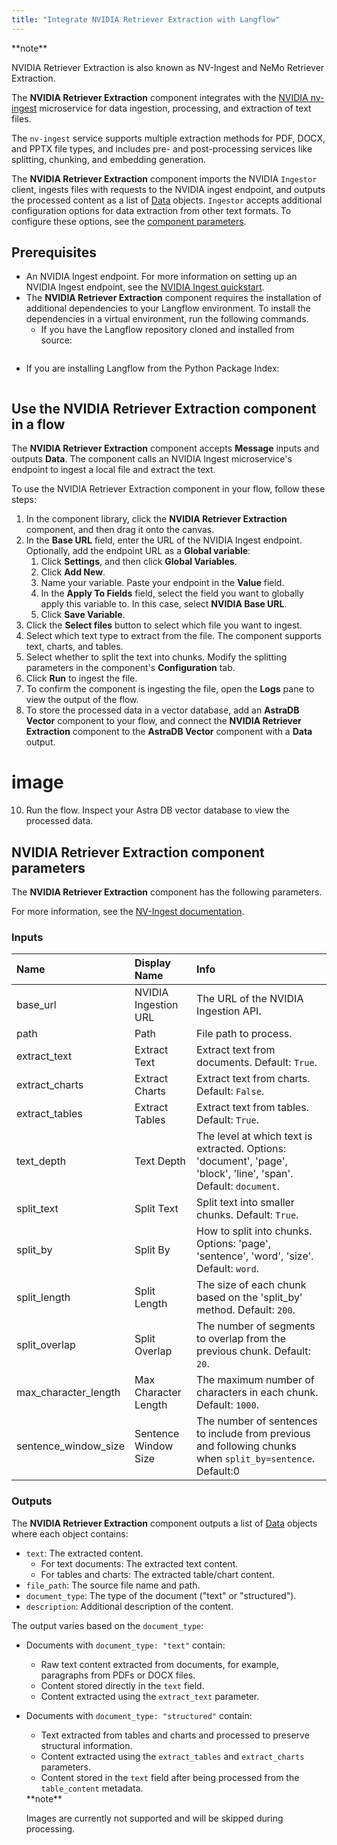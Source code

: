 ```yaml
---
title: "Integrate NVIDIA Retriever Extraction with Langflow"
---
```


<Note>
  **note**

  NVIDIA Retriever Extraction is also known as NV-Ingest and NeMo Retriever Extraction.
</Note>

The **NVIDIA Retriever Extraction** component integrates with the [NVIDIA nv-ingest](https://github.com/NVIDIA/nv-ingest) microservice for data ingestion, processing, and extraction of text files.

The `nv-ingest` service supports multiple extraction methods for PDF, DOCX, and PPTX file types, and includes pre- and post-processing services like splitting, chunking, and embedding generation.

The **NVIDIA Retriever Extraction** component imports the NVIDIA `Ingestor` client, ingests files with requests to the NVIDIA ingest endpoint, and outputs the processed content as a list of [Data](https://docs.langflow.org/concepts-objects#data-object) objects. `Ingestor` accepts additional configuration options for data extraction from other text formats. To configure these options, see the [component parameters](https://docs.langflow.org/integrations-nvidia-ingest#parameters).

## **Prerequisites**[**​**](https://docs.langflow.org/integrations-nvidia-ingest#prerequisites)

- An NVIDIA Ingest endpoint. For more information on setting up an NVIDIA Ingest endpoint, see the [NVIDIA Ingest quickstart](https://github.com/NVIDIA/nv-ingest?tab=readme-ov-file#quickstart).
- The **NVIDIA Retriever Extraction** component requires the installation of additional dependencies to your Langflow environment. To install the dependencies in a virtual environment, run the following commands.
  - If you have the Langflow repository cloned and installed from source:

```
```

- If you are installing Langflow from the Python Package Index:

  ```
  
  ```

## **Use the NVIDIA Retriever Extraction component in a flow**[**​**](https://docs.langflow.org/integrations-nvidia-ingest#use-the-nvidia-retriever-extraction-component-in-a-flow)

The **NVIDIA Retriever Extraction** component accepts **Message** inputs and outputs **Data**. The component calls an NVIDIA Ingest microservice's endpoint to ingest a local file and extract the text.

To use the NVIDIA Retriever Extraction component in your flow, follow these steps:

1. In the component library, click the **NVIDIA Retriever Extraction** component, and then drag it onto the canvas.
2. In the **Base URL** field, enter the URL of the NVIDIA Ingest endpoint. Optionally, add the endpoint URL as a **Global variable**:
   1. Click **Settings**, and then click **Global Variables**.
   2. Click **Add New**.
   3. Name your variable. Paste your endpoint in the **Value** field.
   4. In the **Apply To Fields** field, select the field you want to globally apply this variable to. In this case, select **NVIDIA Base URL**.
   5. Click **Save Variable**.
3. Click the **Select files** button to select which file you want to ingest.
4. Select which text type to extract from the file. The component supports text, charts, and tables.
5. Select whether to split the text into chunks. Modify the splitting parameters in the component's **Configuration** tab.
6. Click **Run** to ingest the file.
7. To confirm the component is ingesting the file, open the **Logs** pane to view the output of the flow.
8. To store the processed data in a vector database, add an **AstraDB Vector** component to your flow, and connect the **NVIDIA Retriever Extraction** component to the **AstraDB Vector** component with a **Data** output.

# image

10. Run the flow. Inspect your Astra DB vector database to view the processed data.

## **NVIDIA Retriever Extraction component parameters**[**​**](https://docs.langflow.org/integrations-nvidia-ingest#parameters)

The **NVIDIA Retriever Extraction** component has the following parameters.

For more information, see the [NV-Ingest documentation](https://nvidia.github.io/nv-ingest/user-guide/).

### **Inputs**

| **Name**             | **Display Name**     | **Info**                                                                                                         |
| :------------------- | :------------------- | :--------------------------------------------------------------------------------------------------------------- |
| base_url             | NVIDIA Ingestion URL | The URL of the NVIDIA Ingestion API.                                                                             |
| path                 | Path                 | File path to process.                                                                                            |
| extract_text         | Extract Text         | Extract text from documents. Default: `True`.                                                                    |
| extract_charts       | Extract Charts       | Extract text from charts. Default: `False`.                                                                      |
| extract_tables       | Extract Tables       | Extract text from tables. Default: `True`.                                                                       |
| text_depth           | Text Depth           | The level at which text is extracted. Options: 'document', 'page', 'block', 'line', 'span'. Default: `document`. |
| split_text           | Split Text           | Split text into smaller chunks. Default: `True`.                                                                 |
| split_by             | Split By             | How to split into chunks. Options: 'page', 'sentence', 'word', 'size'. Default: `word`.                          |
| split_length         | Split Length         | The size of each chunk based on the 'split_by' method. Default: `200`.                                           |
| split_overlap        | Split Overlap        | The number of segments to overlap from the previous chunk. Default: `20`.                                        |
| max_character_length | Max Character Length | The maximum number of characters in each chunk. Default: `1000`.                                                 |
| sentence_window_size | Sentence Window Size | The number of sentences to include from previous and following chunks when `split_by=sentence`. Default:0        |

### **Outputs**[**​**](https://docs.langflow.org/integrations-nvidia-ingest#outputs)

The **NVIDIA Retriever Extraction** component outputs a list of [Data](https://docs.langflow.org/concepts-objects#data-object) objects where each object contains:

- `text`: The extracted content.
  - For text documents: The extracted text content.
  - For tables and charts: The extracted table/chart content.
- `file_path`: The source file name and path.
- `document_type`: The type of the document ("text" or "structured").
- `description`: Additional description of the content.

The output varies based on the `document_type`:

- Documents with `document_type: "text"` contain:
  - Raw text content extracted from documents, for example, paragraphs from PDFs or DOCX files.
  - Content stored directly in the `text` field.
  - Content extracted using the `extract_text` parameter.
- Documents with `document_type: "structured"` contain:
  - Text extracted from tables and charts and processed to preserve structural information.
  - Content extracted using the `extract_tables` and `extract_charts` parameters.
  - Content stored in the `text` field after being processed from the `table_content` metadata.

  <Note>
    **note**

    Images are currently not supported and will be skipped during processing.
  </Note>